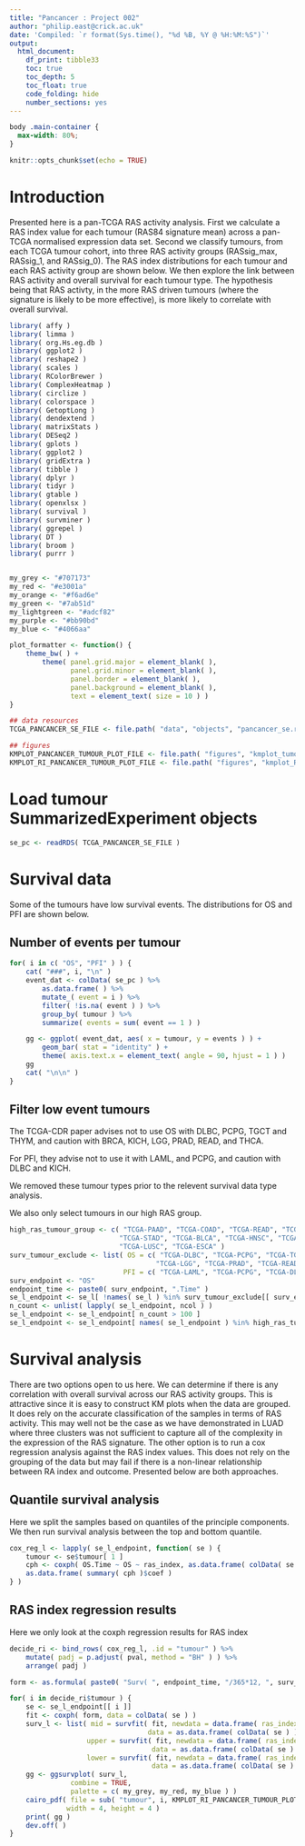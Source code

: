 ```yaml
---
title: "Pancancer : Project 002"
author: "philip.east@crick.ac.uk"
date: 'Compiled: `r format(Sys.time(), "%d %B, %Y @ %H:%M:%S")`'
output:
  html_document:
    df_print: tibble33
    toc: true
    toc_depth: 5
    toc_float: true
    code_folding: hide
    number_sections: yes
---
```


```css
body .main-container {
  max-width: 80%;
}
```

```r
knitr::opts_chunk$set(echo = TRUE)
```

# Introduction

Presented here is a pan-TCGA RAS activity analysis. First we calculate
a RAS index value for each tumour (RAS84 signature mean) across a
pan-TCGA normalised expression data set. Second we classify
tumours, from each TCGA tumour cohort, into three RAS activity groups
(RASsig_max, RASsig_1, and RASsig_0). The RAS index distributions for
each tumour and each RAS activity group are shown below. We then
explore the link between RAS activity and overall survival for each
tumour type. The hypothesis being that RAS activty, in the more RAS
driven tumours (where the signature is likely to be more effective), is more
likely to correlate with overall survival. 

```r
library( affy )
library( limma )
library( org.Hs.eg.db )
library( ggplot2 )
library( reshape2 )
library( scales )
library( RColorBrewer )
library( ComplexHeatmap )
library( circlize )
library( colorspace )
library( GetoptLong )
library( dendextend )
library( matrixStats )
library( DESeq2 )
library( gplots )
library( ggplot2 )
library( gridExtra )
library( tibble )
library( dplyr )
library( tidyr )
library( gtable )
library( openxlsx )
library( survival )
library( survminer )
library( ggrepel )
library( DT )
library( broom )
library( purrr )


my_grey <- "#707173"
my_red <- "#e3001a"
my_orange <- "#f6ad6e"
my_green <- "#7ab51d"
my_lightgreen <- "#adcf82"
my_purple <- "#bb90bd"
my_blue <- "#4066aa"

plot_formatter <- function() {
    theme_bw( ) +
        theme( panel.grid.major = element_blank( ),
               panel.grid.minor = element_blank( ),
               panel.border = element_blank( ),
               panel.background = element_blank( ),
               text = element_text( size = 10 ) )
}

## data resources
TCGA_PANCANCER_SE_FILE <- file.path( "data", "objects", "pancancer_se.rds" )

## figures
KMPLOT_PANCANCER_TUMOUR_PLOT_FILE <- file.path( "figures", "kmplot_tumour.pdf" )
KMPLOT_RI_PANCANCER_TUMOUR_PLOT_FILE <- file.path( "figures", "kmplot_RI_tumour.pdf" )
```

# Load tumour SummarizedExperiment objects

```r
se_pc <- readRDS( TCGA_PANCANCER_SE_FILE )
```

# Survival data

Some of the tumours have low survival events. The distributions for OS
and PFI are shown below. 

## Number of events per tumour {.tabset .tabset-fade}

```r
for( i in c( "OS", "PFI" ) ) {
    cat( "###", i, "\n" )
    event_dat <- colData( se_pc ) %>%
        as.data.frame( ) %>%
        mutate_( event = i ) %>%
        filter( !is.na( event ) ) %>%
        group_by( tumour ) %>%
        summarize( events = sum( event == 1 ) )

    gg <- ggplot( event_dat, aes( x = tumour, y = events ) ) +
        geom_bar( stat = "identity" ) +
        theme( axis.text.x = element_text( angle = 90, hjust = 1 ) )
    gg
    cat( "\n\n" )
}
```

## Filter low event tumours

The TCGA-CDR paper advises not to use OS with DLBC, PCPG, TGCT and
THYM, and caution with BRCA, KICH, LGG, PRAD, READ, and THCA.

For PFI, they advise not to use it with LAML, and PCPG, and caution
with DLBC and KICH.

We removed these tumour types prior to the relevent survival data type
analysis.

We also only select tumours in our high RAS group.

```r
high_ras_tumour_group <- c( "TCGA-PAAD", "TCGA-COAD", "TCGA-READ", "TCGA-LUAD",
                           "TCGA-STAD", "TCGA-BLCA", "TCGA-HNSC", "TCGA-CESC",
                           "TCGA-LUSC", "TCGA-ESCA" )
surv_tumour_exclude <- list( OS = c( "TCGA-DLBC", "TCGA-PCPG", "TCGA-TGCT", "TCGA-BRCA", "TCGA-KICH",
                                    "TCGA-LGG", "TCGA-PRAD", "TCGA-READ", "TCGA-THCA" ),
                            PFI = c( "TCGA-LAML", "TCGA-PCPG", "TCGA-DLBC", "TCGA-KICH" ) )
surv_endpoint <- "OS"
endpoint_time <- paste0( surv_endpoint, ".Time" )
se_l_endpoint <- se_l[ !names( se_l ) %in% surv_tumour_exclude[[ surv_endpoint ]] ]
n_count <- unlist( lapply( se_l_endpoint, ncol ) )
se_l_endpoint <- se_l_endpoint[ n_count > 100 ]
se_l_endpoint <- se_l_endpoint[ names( se_l_endpoint ) %in% high_ras_tumour_group ]
```

# Survival analysis

There are two options open to us here. We can determine if there is
any correlation with overall survival across our RAS activity
groups. This is attractive since it is easy to construct KM plots when
the data are grouped. It does rely on the accurate classification of
the samples in terms of RAS activity. This may well not be the case as
we have demonstrated in LUAD where three clusters was not
sufficient to capture all of the complexity in the expression of the
RAS signature. The other option is to run a cox regression analysis
against the RAS index values. This does not rely on the grouping of the data
but may fail if there is a non-linear relationship between RA index
and outcome. Presented below are both approaches.

## Quantile survival analysis

Here we split the samples based on quantiles of the principle components. We then run survival analysis between the top and bottom quantile.

```r
cox_reg_l <- lapply( se_l_endpoint, function( se ) {
    tumour <- se$tumour[ 1 ]
    cph <- coxph( OS.Time ~ OS ~ ras_index, as.data.frame( colData( se ) ) )
    as.data.frame( summary( cph )$coef )
} )
```

## RAS index regression results

Here we only look at the coxph regression results for RAS index

```r
decide_ri <- bind_rows( cox_reg_l, .id = "tumour" ) %>%
    mutate( padj = p.adjust( pval, method = "BH" ) ) %>%
    arrange( padj )

form <- as.formula( paste0( "Surv( ", endpoint_time, "/365*12, ", surv_endpoint, " ) ~ ras_index" ) )

for( i in decide_ri$tumour ) {
    se <- se_l_endpoint[[ i ]]
    fit <- coxph( form, data = colData( se ) )
    surv_l <- list( mid = survfit( fit, newdata = data.frame( ras_index = mean( se$ras_index) ),
                                  data = as.data.frame( colData( se ) ) ),
                   upper = survfit( fit, newdata = data.frame( ras_index = mean( se$ras_index ) + 1 ),
                                   data = as.data.frame( colData( se ) ) ),
                   lower = survfit( fit, newdata = data.frame( ras_index = mean( se$ras_index ) - 1 ),
                                   data = as.data.frame( colData( se ) ) ) )
    gg <- ggsurvplot( surv_l,
               combine = TRUE,
               palette = c( my_grey, my_red, my_blue ) )
    cairo_pdf( file = sub( "tumour", i, KMPLOT_RI_PANCANCER_TUMOUR_PLOT_FILE ),
              width = 4, height = 4 )
    print( gg )
    dev.off( )
}
```
